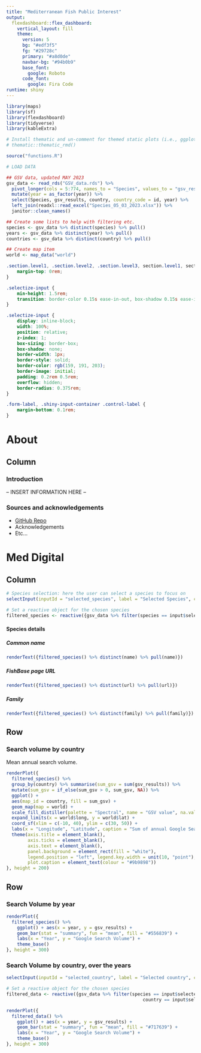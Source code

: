```yaml
---
title: "Mediterranean Fish Public Interest"
output: 
  flexdashboard::flex_dashboard:
    vertical_layout: fill
    theme: 
      version: 5
      bg: "#edf3f5"
      fg: "#29728c" 
      primary: "#a8d0de"
      navbar-bg: "#94b0b9"
      base_font: 
        google: Roboto
      code_font:
        google: Fira Code
runtime: shiny
---
```


```r
library(maps)
library(sf)
library(flexdashboard)
library(tidyverse)
library(kableExtra)

# Install thematic and un-comment for themed static plots (i.e., ggplot2)
# thematic::thematic_rmd()

source("functions.R")

# LOAD DATA

## GSV data, updated MAY 2023
gsv_data <- read_rds("GSV_data.rds") %>% 
  pivot_longer(cols = 5:774, names_to = "Species", values_to = "gsv_results") %>% 
  mutate(year = as_factor(year)) %>% 
  select(Species, gsv_results, country, country_code = id, year) %>% 
  left_join(readxl::read_excel("Species_05_03_2023.xlsx")) %>% 
  janitor::clean_names()

## Create some lists to help with filtering etc.
species <- gsv_data %>% distinct(species) %>% pull()
years <- gsv_data %>% distinct(year) %>% pull()
countries <- gsv_data %>% distinct(country) %>% pull()

## Create map item
world <- map_data("world")

```

<!-- CSS customisation for some elements -->
```css
.section.level1, .section.level2, .section.level3, section.level1, section.level2, section.level3 {
    margin-top: 0rem;
}

.selectize-input {
    min-height: 1.5rem;
    transition: border-color 0.15s ease-in-out, box-shadow 0.15s ease-in-out;
}

.selectize-input {
    display: inline-block;
    width: 100%;
    position: relative;
    z-index: 1;
    box-sizing: border-box;
    box-shadow: none;
    border-width: 1px;
    border-style: solid;
    border-color: rgb(159, 191, 203);
    border-image: initial;
    padding: 0.2rem 0.5rem;
    overflow: hidden;
    border-radius: 0.375rem;
}

.form-label, .shiny-input-container .control-label {
    margin-bottom: 0.1rem;
}

```

About
=======================================================
<!-- First page -->

Column {data-width=600}
-------------------------------------------------------

### Introduction

-- INSERT INFORMATION HERE --

### Sources and acknowledgements

- [GitHub Repo](https://github.com/valesbra/MedRecDigital)
- Acknowledgements
- Etc...


Med Digital {data-orientation=rows}
=======================================================
<!-- Second page -->

Column {.sidebar data-width=400}
-------------------------------------
```r
# Species selection: here the user can select a species to focus on
selectInput(inputId = "selected_species", label = "Selected Species", choices = species)

# Set a reactive object for the chosen species
filtered_species <- reactive({gsv_data %>% filter(species == input$selected_species)})

```

#### Species details

##### **Common name**
```r
renderText({filtered_species() %>% distinct(name) %>% pull(name)})
```

##### **FishBase page URL**
```r
renderText({filtered_species() %>% distinct(url) %>% pull(url)})

```

##### **Family**
```r
renderText({filtered_species() %>% distinct(family) %>% pull(family)})

```

Row {data-height=35%}
-------------------------------------
### Search volume by country
Mean annual search volume.

```r

renderPlot({
  filtered_species() %>% 
  group_by(country) %>% summarise(sum_gsv = sum(gsv_results)) %>% 
  mutate(sum_gsv = if_else(sum_gsv > 0, sum_gsv, NA)) %>% 
  ggplot() +
  aes(map_id = country, fill = sum_gsv) +
  geom_map(map = world) + 
  scale_fill_distiller(palette = "Spectral", name = "GSV value", na.value = "lightgray") +
  expand_limits(x = world$long, y = world$lat) +
  coord_sf(xlim = c(-10, 40), ylim = c(30, 50)) +
  labs(x = "Longitude", "Latitude", caption = "Sum of annual Google Search Volume values are displayed. Sum = 0 is in gray.") +
  theme(axis.title = element_blank(), 
        axis.ticks = element_blank(),
        axis.text = element_blank(),
        panel.background = element_rect(fill = "white"), 
        legend.position = "left", legend.key.width = unit(10, "point"), legend.key.height = unit(30, "point"),
        plot.caption = element_text(colour = "#9b9898"))
}, height = 200)

```

Row {data-height=65%}
-------------------------------------
### Search Volume by **year**

```r

renderPlot({
  filtered_species() %>% 
    ggplot() + aes(x = year, y = gsv_results) + 
    geom_bar(stat = "summary", fun = "mean", fill = "#556839") +
    labs(x = "Year", y = "Google Search Volume") +
    theme_base()
}, height = 300)

```

### Search Volume by **country**, over the years

```r
selectInput(inputId = "selected_country", label = "Selected country", choices = countries)

# Set a reactive object for the chosen species
filtered_data <- reactive({gsv_data %>% filter(species == input$selected_species,
                                                   country == input$selected_country)})

renderPlot({
  filtered_data() %>% 
    ggplot() + aes(x = year, y = gsv_results) + 
    geom_bar(stat = "summary", fun = "mean", fill = "#717639") +
    labs(x = "Year", y = "Google Search Volume") + 
    theme_base()
}, height = 300)

```



